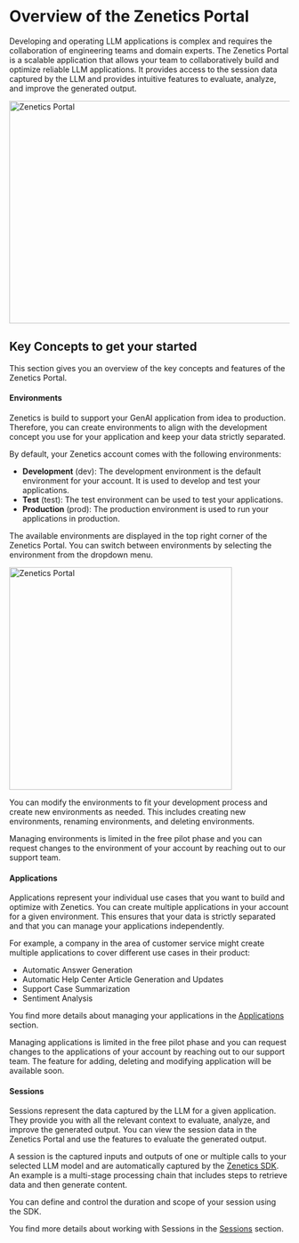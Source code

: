 
# Overview of the Zenetics Portal

Developing and operating LLM applications is complex and requires the collaboration of engineering teams and domain experts. The Zenetics Portal is a scalable application that allows your team to collaboratively build and optimize reliable LLM applications. It provides access to the session data captured by the LLM and provides intuitive features to evaluate, analyze, and improve the generated output.

<Image className="my-8" src="/images/screens/01_zenetics_portal_dashboard.png" alt="Zenetics Portal" width="1200" height="400" />

## Key Concepts to get your started

This section gives you an overview of the key concepts and features of the Zenetics Portal. 

#### Environments

Zenetics is build to support your GenAI application from idea to production. Therefore, you can create environments to align with the development concept you use for your application and keep your data strictly separated.

By default, your Zenetics account comes with the following environments:
* **Development** (dev): The development environment is the default environment for your account. It is used to develop and test your applications.
* **Test** (test): The test environment can be used to test your applications.
* **Production** (prod): The production environment is used to run your applications in production.

The available environments are displayed in the top right corner of the Zenetics Portal. You can switch between environments by selecting the environment from the dropdown menu.

<Image className="my-8" src="/images/screens/02_zenetics_portal_environment_selection.png" alt="Zenetics Portal" width="400" height="400" />


You can modify the environments to fit your development process and create new environments as needed. This includes creating new environments, renaming environments, and deleting environments.

<Callout type="info" emoji="ℹ️">
  Managing environments is limited in the free pilot phase and you can request changes to the environment of your account by reaching out to our support team.
</Callout>


#### Applications

Applications represent your individual use cases that you want to build and optimize with Zenetics. You can create multiple applications in your account for a given environment. This ensures that your data is strictly separated and that you can manage your applications independently.

For example, a company in the area of customer service might create multiple applications to cover different use cases in their product:
* Automatic Answer Generation
* Automatic Help Center Article Generation and Updates
* Support Case Summarization
* Sentiment Analysis

You find more details about managing your applications in the [Applications](/portal/applications) section.

<Callout type="info" emoji="ℹ️">
  Managing applications is limited in the free pilot phase and you can request changes to the applications of your account by reaching out to our support team. The feature for adding, deleting and modifying application will be available soon.
</Callout>

#### Sessions

Sessions represent the data captured by the LLM for a given application. They provide you with all the relevant context to evaluate, analyze, and improve the generated output. You can view the session data in the Zenetics Portal and use the features to evaluate the generated output.

A session is the captured inputs and outputs of one or multiple calls to your selected LLM model and are automatically captured by the [Zenetics SDK](/sdk). An example is a multi-stage processing chain that includes steps to retrieve data and then generate content. 

You can define and control the duration and scope of your session using the SDK. 

You find more details about working with Sessions in the [Sessions](/portal/sessions) section.

